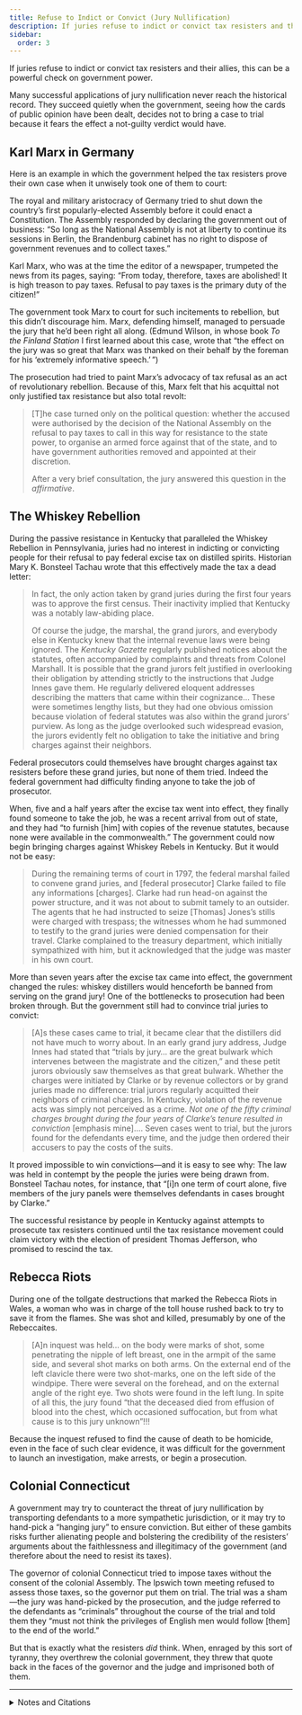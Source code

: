 ```yaml
---
title: Refuse to Indict or Convict (Jury Nullification)
description: If juries refuse to indict or convict tax resisters and their allies, this can be a powerful check on government power.
sidebar:
  order: 3
---
```


If juries refuse to indict or convict tax resisters and their allies, this can be a powerful check on government power.

Many successful applications of jury nullification never reach the historical record.
They succeed quietly when the government, seeing how the cards of public opinion have been dealt, decides not to bring a case to trial because it fears the effect a not-guilty verdict would have.

## <Badge text="Example" size="medium" /> Karl Marx in Germany

Here is an example in which the government helped the tax resisters prove their own case when it unwisely took one of them to court:

The royal and military aristocracy of Germany tried to shut down the country’s first popularly-elected Assembly before it could enact a Constitution.
The Assembly responded by declaring the government out of business:
“So long as the National Assembly is not at liberty to continue its sessions in Berlin, the Brandenburg cabinet has no right to dispose of government revenues and to collect taxes.”

Karl Marx, who was at the time the editor of a newspaper, trumpeted the news from its pages, saying:
“From today, therefore, taxes are abolished!
It is high treason to pay taxes.
Refusal to pay taxes is the primary duty of the citizen!”

The government took Marx to court for such incitements to rebellion, but this didn’t discourage him.
Marx, defending himself, managed to persuade the jury that he’d been right all along.
(Edmund Wilson, in whose book <i>To the Finland Station</i> I first learned about this case, wrote that “the effect on the jury was so great that Marx was thanked on their behalf by the foreman for his ‘extremely informative speech.’ ”)

The prosecution had tried to paint Marx’s advocacy of tax refusal as an act of revolutionary rebellion.
Because of this, Marx felt that his acquittal not only justified tax resistance but also total revolt:

> [T]he case turned only on the political question: whether the accused were authorised by the decision of the National Assembly on the refusal to pay taxes to call in this way for resistance to the state power, to organise an armed force against that of the state, and to have government authorities removed and appointed at their discretion.
>
> After a very brief consultation, the jury answered this question in the *affirmative*.

## <Badge text="Example" size="medium" /> The Whiskey Rebellion

During the passive resistance in Kentucky that paralleled the Whiskey Rebellion in Pennsylvania, juries had no interest in indicting or convicting people for their refusal to pay federal excise tax on distilled spirits.
Historian Mary K. Bonsteel Tachau wrote that this effectively made the tax a dead letter:

> In fact, the only action taken by grand juries during the first four years was to approve the first census.
> Their inactivity implied that Kentucky was a notably law-abiding place.
>
> Of course the judge, the marshal, the grand jurors, and everybody else in Kentucky knew that the internal revenue laws were being ignored.
> The <i>Kentucky Gazette</i> regularly published notices about the statutes, often accompanied by complaints and threats from Colonel Marshall.
> It is possible that the grand jurors felt justified in overlooking their obligation by attending strictly to the instructions that Judge Innes gave them.
> He regularly delivered eloquent addresses describing the matters that came within their cognizance…
> These were sometimes lengthy lists, but they had one obvious omission because violation of federal statutes was also within the grand jurors’ purview.
> As long as the judge overlooked such widespread evasion, the jurors evidently felt no obligation to take the initiative and bring charges against their neighbors.

Federal prosecutors could themselves have brought charges against tax resisters before these grand juries, but none of them tried.
Indeed the federal government had difficulty finding anyone to take the job of prosecutor.

When, five and a half years after the excise tax went into effect, they finally found someone to take the job, he was a recent arrival from out of state, and they had “to furnish [him] with copies of the revenue statutes, because none were available in the commonwealth.”
The government could now begin bringing charges against Whiskey Rebels in Kentucky.
But it would not be easy:

> During the remaining terms of court in 1797, the federal marshal failed to convene grand juries, and [federal prosecutor] Clarke failed to file any informations [charges].
> Clarke had run head-on against the power structure, and it was not about to submit tamely to an outsider.
> The agents that he had instructed to seize [Thomas] Jones’s stills were charged with trespass; the witnesses whom he had summoned to testify to the grand juries were denied compensation for their travel.
> Clarke complained to the treasury department, which initially sympathized with him, but it acknowledged that the judge was master in his own court.

More than seven years after the excise tax came into effect, the government changed the rules: whiskey distillers would henceforth be banned from serving on the grand jury!
One of the bottlenecks to prosecution had been broken through.
But the government still had to convince trial juries to convict:

> [A]s these cases came to trial, it became clear that the distillers did not have much to worry about.
> In an early grand jury address, Judge Innes had stated that “trials by jury… are the great bulwark which intervenes between the magistrate and the citizen,” and these petit jurors obviously saw themselves as that great bulwark.
> Whether the charges were initiated by Clarke or by revenue collectors or by grand juries made no difference:
> trial jurors regularly acquitted their neighbors of criminal charges.
> In Kentucky, violation of the revenue acts was simply not perceived as a crime.
> *Not one of the fifty criminal charges brought during the four years of Clarke’s tenure resulted in conviction* [emphasis mine].…
> Seven cases went to trial, but the jurors found for the defendants every time, and the judge then ordered their accusers to pay the costs of the suits.

It proved impossible to win convictions—and it is easy to see why:
The law was held in contempt by the people the juries were being drawn from.
Bonsteel Tachau notes, for instance, that “[i]n one term of court alone, five members of the jury panels were themselves defendants in cases brought by Clarke.”

The successful resistance by people in Kentucky against attempts to prosecute tax resisters continued until the tax resistance movement could claim victory with the election of president Thomas Jefferson, who promised to rescind the tax.

## <Badge text="Example" size="medium" /> Rebecca Riots

During one of the tollgate destructions that marked the Rebecca Riots in Wales, a woman who was in charge of the toll house rushed back to try to save it from the flames.
She was shot and killed, presumably by one of the Rebeccaites.

> [A]n inquest was held… on the body were marks of shot, some penetrating the nipple of left breast, one in the armpit of the same side, and several shot marks on both arms.
> On the external end of the left clavicle there were two shot-marks, one on the left side of the windpipe.
> There were several on the forehead, and on the external angle of the right eye.
> Two shots were found in the left lung.
> In spite of all this, the jury found “that the deceased died from effusion of blood into the chest, which occasioned suffocation, but from what cause is to this jury unknown”!!!

Because the inquest refused to find the cause of death to be homicide, even in the face of such clear evidence, it was difficult for the government to launch an investigation, make arrests, or begin a prosecution.

## <Badge text="Example" size="medium" /> Colonial Connecticut

A government may try to counteract the threat of jury nullification by transporting defendants to a more sympathetic jurisdiction, or it may try to hand-pick a “hanging jury” to ensure conviction.
But either of these gambits risks further alienating people and bolstering the credibility of the resisters’ arguments about the faithlessness and illegitimacy of the government (and therefore about the need to resist its taxes).

The governor of colonial Connecticut tried to impose taxes without the consent of the colonial Assembly.
The Ipswich town meeting refused to assess those taxes, so the governor put them on trial.
The trial was a sham—the jury was hand-picked by the prosecution, and the judge referred to the defendants as “criminals” throughout the course of the trial and told them they “must not think the privileges of English men would follow [them] to the end of the world.”

But that is exactly what the resisters *did* think.
When, enraged by this sort of tyranny, they overthrew the colonial government, they threw that quote back in the faces of the governor and the judge and imprisoned both of them.

---

<details>
<summary>Notes and Citations</summary>

* Marx, Karl [“No Tax Payments!”](https://www.marxists.org/archive/marx/works/1848/11/17c.htm) <i>Neue Rheinische Zeitung</i> No. 145, 17 November 1848 (special supplement), translated by the Marx-Engels Institute
* Marx, Karl [“The Tax-Refusal Trial”](https://wikirouge.net/texts/en/The_Tax-Refusal_Trial_(1849)) <i>Neue Rheinische Zeitung</i> No. 218, 10 February 1849, translated by the Marx-Engels Institute
* Wilson, Edmund <i>To the Finland Station</i> (1955) [pp. 171–72](https://archive.org/details/tofinlandstation00wils/page/171/mode/1up)
* Bonsteel Tachau, Mary K. “The Whiskey Rebellion in Kentucky: A Forgotten Episode of Civil Disobedience” <i>Journal of the Early Republic</i> Vol. 2, No. 3 (Autumn, 1982), pp. 239–59
* Evans, Henry Tobit <i>Rebecca Riots!</i> (2010 ed.) p. 152
* Neal, Daniel <i>The History of New-England</i>, Vol. II (1747) [p. 436](https://archive.org/details/bim_eighteenth-century_the-history-of-new-engla_neal-daniel_1720_2/page/436/mode/1up)

</details>
